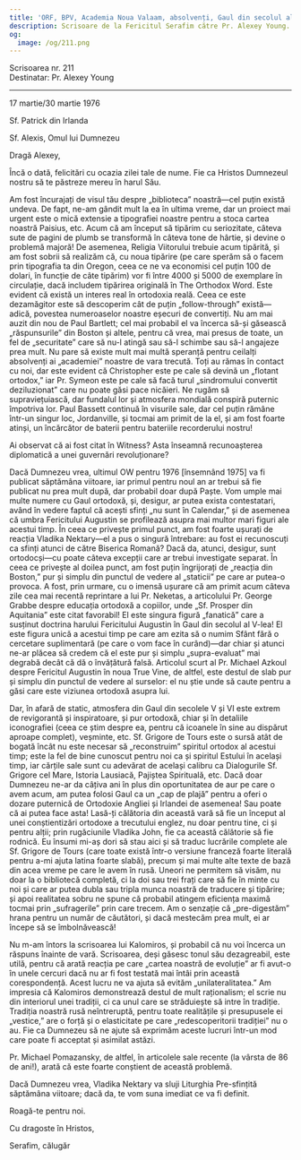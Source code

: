 ```yaml
---
title: 'ORF, BPV, Academia Noua Valaam, absolvenți, Gaul din secolul al V-lea, Sf. Grigore de Tours'
description: Scrisoare de la Fericitul Serafim către Pr. Alexey Young.
og:
  image: /og/211.png
---
```


<div style={{textAlign:'right', fontFamily:'monospace'}}>Scrisoarea nr. 211</div>
<div style={{textAlign:'left', fontFamily:'monospace'}}>Destinatar: Pr. Alexey Young</div>

---

17 martie/30 martie 1976

Sf. Patrick din Irlanda

Sf. Alexis, Omul lui Dumnezeu

Dragă Alexey,

Încă o dată, felicitări cu ocazia zilei tale de nume. Fie ca Hristos Dumnezeul nostru să te păstreze mereu în harul Său.

Am fost încurajați de visul tău despre „biblioteca” noastră—cel puțin există undeva. De fapt, ne-am gândit mult la ea în ultima vreme, dar un proiect mai urgent este o mică extensie a tipografiei noastre pentru a stoca cartea noastră Paisius, etc. Acum că am început să tipărim cu seriozitate, câteva sute de pagini de plumb se transformă în câteva tone de hârtie, și devine o problemă majoră! De asemenea, Religia Viitorului trebuie acum tipărită, și am fost sobrii să realizăm că, cu noua tipărire (pe care sperăm să o facem prin tipografia ta din Oregon, ceea ce ne va economisi cel puțin 100 de dolari, în funcție de câte tipărim) vor fi între 4000 și 5000 de exemplare în circulație, dacă includem tipărirea originală în The Orthodox Word. Este evident că există un interes real în ortodoxia reală. Ceea ce este dezamăgitor este să descoperim cât de puțin „follow-through” există—adică, povestea numeroaselor noastre eșecuri de convertiți. Nu am mai auzit din nou de Paul Bartlett; cel mai probabil el va încerca să-și găsească „răspunsurile” din Boston și altele, pentru că vrea, mai presus de toate, un fel de „securitate” care să nu-l atingă sau să-l schimbe sau să-l angajeze prea mult. Nu pare să existe mult mai multă speranță pentru ceilalți absolvenți ai „academiei” noastre de vara trecută. Toți au rămas în contact cu noi, dar este evident că Christopher este pe cale să devină un „flotant ortodox,” iar Pr. Symeon este pe cale să facă turul „sindromului convertit deziluzionat” care nu poate găsi pace nicăieri. Ne rugăm să supraviețuiască, dar fundalul lor și atmosfera mondială conspiră puternic împotriva lor. Paul Bassett continuă în visurile sale, dar cel puțin rămâne într-un singur loc, Jordanville, și tocmai am primit de la el, și am fost foarte atinși, un încărcător de baterii pentru bateriile recorderului nostru!

Ai observat că ai fost citat în Witness? Asta înseamnă recunoașterea diplomatică a unei guvernări revoluționare?

Dacă Dumnezeu vrea, ultimul OW pentru 1976 [însemnând 1975] va fi publicat săptămâna viitoare, iar primul pentru noul an ar trebui să fie publicat nu prea mult după, dar probabil doar după Paște. Vom umple mai multe numere cu Gaul ortodoxă, și, desigur, ar putea exista contestatari, având în vedere faptul că acești sfinți „nu sunt în Calendar,” și de asemenea că umbra Fericitului Augustin se profilează asupra mai multor mari figuri ale acestui timp. În ceea ce privește primul punct, am fost foarte ușurați de reacția Vladika Nektary—el a pus o singură întrebare: au fost ei recunoscuți ca sfinți atunci de către Biserica Romană? Dacă da, atunci, desigur, sunt ortodocși—cu poate câteva excepții care ar trebui investigate separat. În ceea ce privește al doilea punct, am fost puțin îngrijorați de „reacția din Boston,” pur și simplu din punctul de vedere al „staticii” pe care ar putea-o provoca. A fost, prin urmare, cu o imensă ușurare că am primit acum câteva zile cea mai recentă reprintare a lui Pr. Neketas, a articolului Pr. George Grabbe despre educația ortodoxă a copiilor, unde „Sf. Prosper din Aquitania” este citat favorabil! El este singura figură „fanatică” care a susținut doctrina harului Fericitului Augustin în Gaul din secolul al V-lea! El este figura unică a acestui timp pe care am ezita să o numim Sfânt fără o cercetare suplimentară (pe care o vom face în curând)—dar chiar și atunci ne-ar plăcea să credem că el este pur și simplu „supra-evaluat” mai degrabă decât că dă o învățătură falsă. Articolul scurt al Pr. Michael Azkoul despre Fericitul Augustin în noua True Vine, de altfel, este destul de slab pur și simplu din punctul de vedere al surselor: el nu știe unde să caute pentru a găsi care este viziunea ortodoxă asupra lui.

Dar, în afară de static, atmosfera din Gaul din secolele V și VI este extrem de revigorantă și inspiratoare, și pur ortodoxă, chiar și în detaliile iconografiei (ceea ce știm despre ea, pentru că icoanele în sine au dispărut aproape complet), veșminte, etc. Sf. Grigore de Tours este o sursă atât de bogată încât nu este necesar să „reconstruim” spiritul ortodox al acestui timp; este la fel de bine cunoscut pentru noi ca și spiritul Estului în același timp, iar cărțile sale sunt cu adevărat de același calibru ca Dialogurile Sf. Grigore cel Mare, Istoria Lausiacă, Pajiștea Spirituală, etc. Dacă doar Dumnezeu ne-ar da câțiva ani în plus din oportunitatea de aur pe care o avem acum, am putea folosi Gaul ca un „cap de plajă” pentru a oferi o dozare puternică de Ortodoxie Angliei și Irlandei de asemenea! Sau poate că ai putea face asta! Lasă-ți călătoria din această vară să fie un început al unei conștientizări ortodoxe a trecutului englez, nu doar pentru tine, ci și pentru alții; prin rugăciunile Vladika John, fie ca această călătorie să fie rodnică. Eu însumi mi-aș dori să stau aici și să traduc lucrările complete ale Sf. Grigore de Tours (care toate există într-o versiune franceză foarte literală pentru a-mi ajuta latina foarte slabă), precum și mai multe alte texte de bază din acea vreme pe care le avem în rusă. Uneori ne permitem să visăm, nu doar la o bibliotecă completă, ci la doi sau trei frați care să fie în minte cu noi și care ar putea dubla sau tripla munca noastră de traducere și tipărire; și apoi realitatea sobru ne spune că probabil atingem eficiența maximă tocmai prin „sufragerile” prin care trecem. Am o senzație că „pre-digestăm” hrana pentru un număr de căutători, și dacă mestecăm prea mult, ei ar începe să se îmbolnăvească!

Nu m-am întors la scrisoarea lui Kalomiros, și probabil că nu voi încerca un răspuns înainte de vară. Scrisoarea, deși găsesc tonul său dezagreabil, este utilă, pentru că arată reacția pe care „cartea noastră de evoluție” ar fi avut-o în unele cercuri dacă nu ar fi fost testată mai întâi prin această corespondență. Acest lucru ne va ajuta să evităm „unilateralitatea.” Am impresia că Kalomiros demonstrează destul de mult raționalism; el scrie nu din interiorul unei tradiții, ci ca unul care se străduiește să intre în tradiție. Tradiția noastră rusă neîntreruptă, pentru toate realitățile și presupusele ei „vestice,” are o forță și o elasticitate pe care „redescoperitorii tradiției” nu o au. Fie ca Dumnezeu să ne ajute să exprimăm aceste lucruri într-un mod care poate fi acceptat și asimilat astăzi.

Pr. Michael Pomazansky, de altfel, în articolele sale recente (la vârsta de 86 de ani!), arată că este foarte conștient de această problemă.

Dacă Dumnezeu vrea, Vladika Nektary va sluji Liturghia Pre-sfințită săptămâna viitoare; dacă da, te vom suna imediat ce va fi definit.

Roagă-te pentru noi.

Cu dragoste în Hristos,

Serafim, călugăr